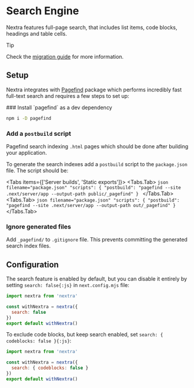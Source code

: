 
# Search Engine

Nextra features full-page search, that includes list items, code blocks,
headings and table cells.

> [!TIP]
>
> Check the
> [migration guide](https://the-guild.dev/blog/nextra-4#new-search-engine--pagefind)
> for more information.

## Setup

Nextra integrates with [Pagefind](https://pagefind.app) package which performs
incredibly fast full-text search and requires a few steps to set up:

<Steps>
### Install `pagefind` as a dev dependency

```sh npm2yarn
npm i -D pagefind
```

### Add a `postbuild` script

Pagefind search indexing `.html` pages which should be done after building your
application.

To generate the search indexes add a `postbuild` script to the `package.json`
file. The script should be:

<Tabs items={['Server builds', 'Static exports']}>
  <Tabs.Tab>
    ```json filename="package.json"
    "scripts": {
      "postbuild": "pagefind --site .next/server/app --output-path public/_pagefind"
    }
    ```
  </Tabs.Tab>
  <Tabs.Tab>
    ```json filename="package.json"
    "scripts": {
      "postbuild": "pagefind --site .next/server/app --output-path out/_pagefind"
    }
    ```
  </Tabs.Tab>
</Tabs>

### Ignore generated files

Add `_pagefind/` to `.gitignore` file. This prevents committing the generated
search index files.

</Steps>

## Configuration

The search feature is enabled by default, but you can disable it entirely by
setting `search: false{:js}` in `next.config.mjs` file:

```js filename="next.config.mjs" {4}
import nextra from 'nextra'

const withNextra = nextra({
  search: false
})
export default withNextra()
```

To exclude code blocks, but keep search enabled, set
`search: { codeblocks: false }{:js}`:

```js filename="next.config.mjs" {4}
import nextra from 'nextra'

const withNextra = nextra({
  search: { codeblocks: false }
})
export default withNextra()
```
